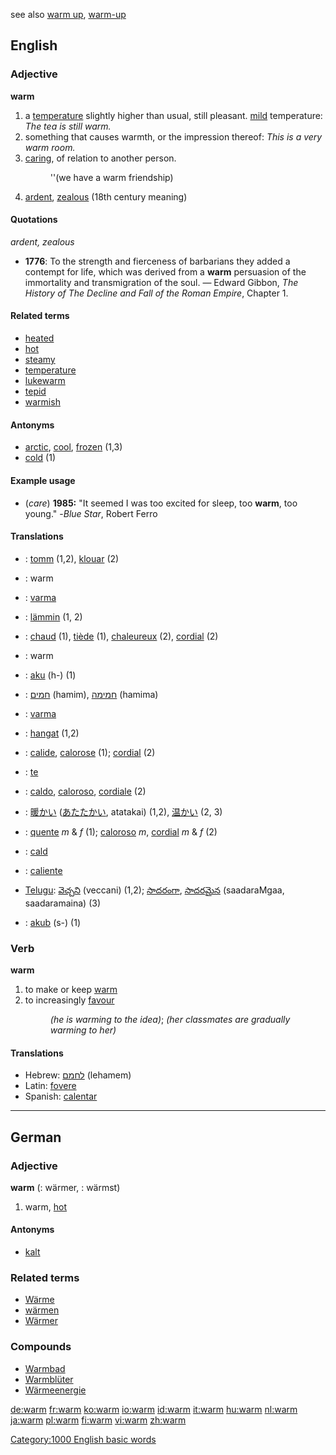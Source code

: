 see also [[warm up]], [[warm-up]]
==English==

{{rank|escape|Mr|shot|927|warm|sufficient|conduct|directly}}

===Adjective===
'''warm'''

#a [[temperature]] slightly higher than usual, still pleasant. [[Mild|mild]] temperature: ''The tea is still warm.''
#something that causes warmth, or the impression thereof: ''This is a very warm room.''
#[[care|caring]], of relation to another person. 
#:''(we have a warm friendship)
# [[ardent]], [[zealous]] (18th century meaning)

====Quotations====
''ardent, zealous''
* '''1776''': To the strength and fierceness of barbarians they added a contempt for life, which was derived from a '''warm''' persuasion of the immortality and transmigration of the soul. &mdash; Edward Gibbon, ''The History of The Decline and Fall of the Roman Empire'', Chapter 1.

====Related terms====
*[[heated]]
*[[hot]]
*[[steamy]]
*[[temperature]]
*[[lukewarm]]
*[[tepid]]
*[[warmish]]

====Antonyms====
*[[arctic]], [[cool]], [[frozen]] (1,3)
*[[cold]] (1)

====Example usage====
* (''care'') '''1985:''' "It seemed I was too excited for sleep, too '''warm''', too young." -''Blue Star'', Robert Ferro

====Translations====
{{checktrans}}
*{{ttbc|Breton}}: [[tomm]] (1,2), [[klouar]] (2)
*{{ttbc|Dutch}}: warm
*{{ttbc|Esperanto}}: [[varma]]
*{{ttbc|Finnish}}: [[lämmin]] (1, 2)
*{{ttbc|French}}: [[chaud]] (1), [[tiède]] (1), [[chaleureux]] (2), [[cordial]] (2)
*{{ttbc|German}}: warm
*{{ttbc|Guarani}}: [[aku]] (h-) (1)
*{{ttbc|Hebrew}}: [[חמים]] {{m}} (hamim), [[חמימה]] {{f}} (hamima)
*{{ttbc|Ido}}: [[varma]]
*{{ttbc|Indonesian}}: [[hangat]] (1,2)
*{{ttbc|Interlingua}}: [[calide]], [[calorose]] (1); [[cordial]] (2)
*{{ttbc|Irish}}: [[te#Irish|te]]
*{{ttbc|Italian}}: [[caldo]], [[caloroso#Italian|caloroso]], [[cordiale]] (2)
*{{ttbc|Japanese}}: [[暖かい]] ([[あたたかい]], atatakai) (1,2), [[温かい]] (2, 3)
*{{ttbc|Portuguese}}: [[quente]] ''m'' & ''f'' (1); [[caloroso#Portuguese|caloroso]] ''m'', [[cordial]] ''m'' & ''f'' (2)
*{{ttbc|Romanian}}: [[cald]]
*{{ttbc|Spanish}}: [[caliente]]
*[[Telugu]]: [[వెచ్చని]] (veccani) (1,2); [[సాదరంగా]], [[సాదరమైన]] (saadaraMgaa, saadaramaina) (3)
*{{ttbc|Tupinambá}}: [[akub]] (s-) (1)

===Verb===
'''warm'''
# to make or keep [[#Adjective|warm]]
#to increasingly [[favour]]
#:''(he is warming to the idea)''; ''(her classmates are gradually warming to her)''

====Translations====
{{top}}
*Hebrew: [[לחמם]] (lehamem)
*Latin: [[fovere]]
*Spanish: [[calentar]]
{{bottom}}

[[Category:1000 English basic words]]

----

==German==
===Adjective===
'''warm''' ({{compar}}: wärmer, {{superl}}: wärmst)

# warm, [[hot]]

====Antonyms====
*[[kalt]]

===Related terms===
*[[Wärme]]
*[[wärmen]]
*[[Wärmer]]

===Compounds===
*[[Warmbad]]
*[[Warmblüter]]
*[[Wärmeenergie]]

[[de:warm]]
[[fr:warm]]
[[ko:warm]]
[[io:warm]]
[[id:warm]]
[[it:warm]]
[[hu:warm]]
[[nl:warm]]
[[ja:warm]]
[[pl:warm]]
[[fi:warm]]
[[vi:warm]]
[[zh:warm]]